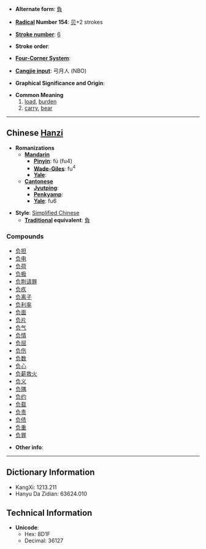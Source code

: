 * '''Alternate form''': [[負]]

* '''[[Wiktionary:Chinese radical index| Radical]] Number 154''': [[Wiktionary:Chinese radical index 贝|贝]]+2 strokes

* '''[[Wiktionary:Chinese total strokes index|Stroke number]]''': [[Wiktionary:Chinese total strokes index 6|6]]

* '''Stroke order''': 

* '''[[Wiktionary:Chinese four corner index|Four-Corner System]]''': 

* '''[[Wiktionary:Chinese Cangjie index|Cangjie input]]''': 弓月人 (NBO)

* '''Graphical Significance and Origin''': 

* '''Common Meaning'''
*# [[load]], [[burden]]
*# [[carry]], [[bear]]


----

== Chinese [[Hanzi]] ==

* '''Romanizations'''
** '''[[Mandarin]]'''
*** '''[[Pinyin]]''': fù (fu4)
*** '''[[Wade-Giles]]''': fu<sup>4</sup>
*** '''[[Yale]]''': 
** '''[[Cantonese]]'''
*** '''[[Jyutping]]''':
*** '''[[Penkyamp]]''': 
*** '''[[Yale]]''': fu6

* '''Style''': [[Simplified Chinese]] 
** '''[[Traditional Chinese|Traditional]] equivalent''': [[負]]

===Compounds===
*[[负担]]
*[[负电]]
*[[负荷]]
*[[负极]]
*[[负荆请罪]]
*[[负疚]]
*[[负离子]]
*[[负利率]]
*[[负面]]
*[[负片]]
*[[负气]]
*[[负情]]
*[[负屈]]
*[[负伤]]
*[[负数]]
*[[负心]]
*[[负薪救火]]
*[[负义]]
*[[负隅]]
*[[负约]]
*[[负载]]
*[[负责]]
*[[负债]]
*[[负重]]
*[[负罪]]

* '''Other info''': 

----

== Dictionary Information ==

* KangXi: 1213.211
* Hanyu Da Zidian: 63624.010

== Technical Information ==

* '''Unicode''':
** Hex: 8D1F
** Decimal: 36127